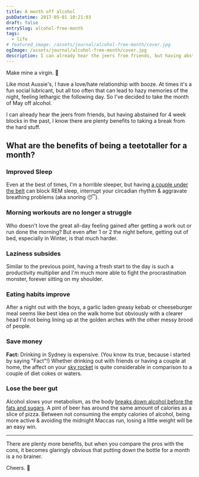 ```yaml
---
title: A month off alcohol
pubDatetime: 2017-05-01 10:21:03
draft: false
entrySlug: alcohol-free-month
tags:
  - life
# featured_image: /assets/journal/alcohol-free-month/cover.jpg
ogImage: /assets/journal/alcohol-free-month/cover.jpg
description: I can already hear the jeers from friends, but having abstained for 4 week blocks in the past, I know there are plenty benefits to taking a break from the hard stuff.
---
```


Make mine a virgin. 🍹

Like most Aussie's, I have a love/hate relationship with booze. At times it's a fun social lubricant, but all too often that can lead to hazy memories of the night, feeling lethargic the following day. So I've decided to take the month of May off alcohol.

I can already hear the jeers from friends, but having abstained for 4 week blocks in the past, I know there are plenty benefits to taking a break from the hard stuff.

## What are the benefits of being a teetotaller for a month?

### Improved Sleep

Even at the best of times, I'm a horrible sleeper, but having [a couple under the belt](http://time.com/3671777/drinking-sleep/) can block REM sleep, interrupt your circadian rhythm & aggravate breathing problems (aka snoring 😴).

### Morning workouts are no longer a struggle

Who doesn't love the great all-day feeling gained after getting a work out or run done the morning? But even after 1 or 2 the night before, getting out of bed, especially in Winter, is that much harder.

### Laziness subsides

Similar to the previous point, having a fresh start to the day is such a productivity multiplier and I'm much more able to fight the procrastination monster, forever sitting on my shoulder.

### Eating habits improve

After a night out with the boys, a garlic laden greasy kebab or cheeseburger meal seems like best idea on the walk home but obviously with a clearer head I'd not being lining up at the golden arches with the other messy brood of people.

### Save money

**Fact:** Drinking in Sydney is expensive. (You know its true, because i started by saying "Fact"!) Whether drinking out with friends or having a couple at home, the affect on your [sky rocket](https://en.wiktionary.org/wiki/Appendix:Australian_English_rhyming_slang) is quite considerable in comparison to a couple of diet cokes or waters.

### Lose the beer gut

Alcohol slows your metabolism, as the body [breaks down alcohol before the fats and sugars](http://www.fitday.com/fitness-articles/fitness/weight-loss/how-alcohol-affects-metabolism.html). A pint of beer has around the same amount of calories as a slice of pizza. Between not consuming the empty calories of alcohol, being more active & avoiding the midnight Maccas run, losing a little weight will be an easy win.

---

There are plenty more benefits, but when you compare the pros with the cons, it becomes glaringly obvious that putting down the bottle for a month is a no brainer.

Cheers. 🍻
